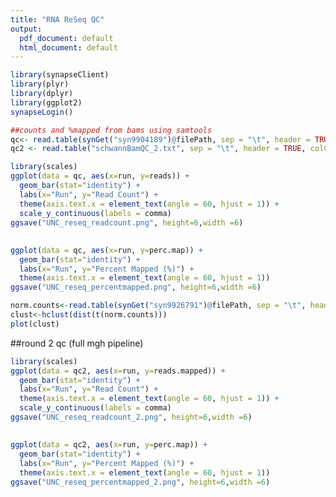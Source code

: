 ```yaml
---
title: "RNA ReSeq QC"
output:
  pdf_document: default
  html_document: default
---
```


```r
library(synapseClient)
library(plyr)
library(dplyr)
library(ggplot2)
synapseLogin()

##counts and %mapped from bams using samtools
qc<- read.table(synGet("syn9904189")@filePath, sep = "\t", header = TRUE, colClasses = c("factor", "numeric", "numeric"))
qc2 <- read.table("schwannBamQC_2.txt", sep = "\t", header = TRUE, colClasses = c("factor", "numeric", "numeric") )

```

```r
library(scales)
ggplot(data = qc, aes(x=run, y=reads)) +
  geom_bar(stat="identity") +
  labs(x="Run", y="Read Count") +
  theme(axis.text.x = element_text(angle = 60, hjust = 1)) +
  scale_y_continuous(labels = comma)
ggsave("UNC_reseq_readcount.png", height=6,width =6)
```
##
```r
ggplot(data = qc, aes(x=run, y=perc.map)) +
  geom_bar(stat="identity") +
  labs(x="Run", y="Percent Mapped (%)") +
  theme(axis.text.x = element_text(angle = 60, hjust = 1))
ggsave("UNC_reseq_percentmapped.png", height=6,width =6)
```

```r
norm.counts<-read.table(synGet("syn9926791")@filePath, sep = "\t", header = TRUE)
clust<-hclust(dist(t(norm.counts)))
plot(clust)

```


##round 2 qc (full mgh pipeline)
```r
library(scales)
ggplot(data = qc2, aes(x=run, y=reads.mapped)) +
  geom_bar(stat="identity") +
  labs(x="Run", y="Read Count") +
  theme(axis.text.x = element_text(angle = 60, hjust = 1)) +
  scale_y_continuous(labels = comma)
ggsave("UNC_reseq_readcount_2.png", height=6,width =6)
```
##
```r
ggplot(data = qc2, aes(x=run, y=perc.map)) +
  geom_bar(stat="identity") +
  labs(x="Run", y="Percent Mapped (%)") +
  theme(axis.text.x = element_text(angle = 60, hjust = 1))
ggsave("UNC_reseq_percentmapped_2.png", height=6,width =6)
```





